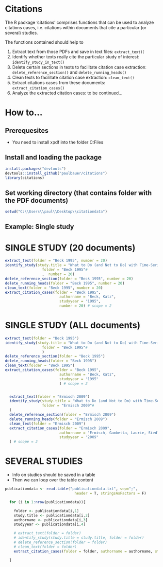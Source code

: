 # Citations
The R package 'citations' comprises functions that can be used to analyze citations cases, i.e. citations within documents that cite a particular (or several) studies.

The functions contained should help to 

1. Extract text from those PDFs and save in text files: `extract_text()`
2. Identify whether texts really cite the particular study of interest: `identify_study_in_text()`
3. Delete certain sections in texts to facilitate citation case extraction: `delete_reference_section()` and `delete_running_heads()`
5. Clean texts to facilitate citation case extraction: `clean_text()`
8. Extract citations cases from these documents: `extract_citation_cases()`
9. Analyze the extracted citation cases: to be continued...


# How to...

## Prerequesites

* You need to install xpdf into the folder C:\Program Files\xpdf

## Install and loading the package

```r
install.packages("devtools")
devtools::install_github("paulbauer/citations")
library(citations)
```



## Set working directory (that contains folder with the PDF documents)

```r
setwd("C:\\Users\\paul\\Desktop\\citationdata")
```


## Example: Single study

# SINGLE STUDY (20 documents)
```r
extract_text(folder = "Beck 1995", number = 20)
identify_study(study.title = "What to Do (and Not to Do) with Time-Series Cross-Section Data",
                 folder = "Beck 1995"#
                 ,  number = 20)
delete_reference_section(folder = "Beck 1995", number = 20)
delete_running_heads(folder = "Beck 1995", number = 20)
clean_text(folder = "Beck 1995", number = 20)
extract_citation_cases(folder = "Beck 1995",
                         authorname = "Beck, Katz",
                         studyyear = "1995",
                         number = 20) # scope = 2
```


# SINGLE STUDY (ALL documents)
```r
extract_text(folder = "Beck 1995")
identify_study(study.title = "What to Do (and Not to Do) with Time-Series Cross-Section Data",
                 folder = "Beck 1995"#
                 )
delete_reference_section(folder = "Beck 1995")
delete_running_heads(folder = "Beck 1995")
clean_text(folder = "Beck 1995")
extract_citation_cases(folder = "Beck 1995",
                         authorname = "Beck, Katz",
                         studyyear = "1995"
                         ) # scope = 2


  extract_text(folder = "Ermisch 2009")
  identify_study(study.title = "What to Do (and Not to Do) with Time-Series Cross-Section Data",
                 folder = "Ermisch 2009"#
  )
  delete_reference_section(folder = "Ermisch 2009")
  delete_running_heads(folder = "Ermisch 2009")
  clean_text(folder = "Ermisch 2009")
  extract_citation_cases(folder = "Ermisch 2009",
                         authorname = "Ermisch, Gambetta, Laurie, Siedler, Uhrig",
                         studyyear = "2009"
  ) # scope = 2

```


# SEVERAL STUDIES
* Info on studies should be saved in a  table
* Then we can loop over the table content
```r

publicationdata <- read.table("publicationdata.txt", sep=";",
                                header = T, stringsAsFactors = F)

  for (i in 1:nrow(publicationdata)){

    folder <- publicationdata[i,1]
    study.title <- publicationdata[i,2]
    authorname <- publicationdata[i,3]
    studyyear <- publicationdata[i,4]

    # extract_text(folder = folder)
    # identify_study(study.title = study.title, folder = folder)
    # delete_reference_section(folder = folder)
    # clean_text(folder = folder)
    extract_citation_cases(folder = folder, authorname = authorname, studyyear = studyyear)

  }
```
